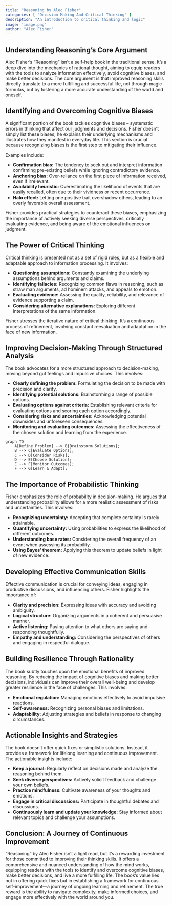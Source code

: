 ```yaml
---
title: "Reasoning by Alec Fisher"
categories: [ "Decision Making And Critical Thinking" ]
description: "An introduction to critical thinking and logic"
image: 'image.png'
author: "Alec Fisher"
---
```

## Understanding Reasoning's Core Argument

Alec Fisher's "Reasoning" isn't a self-help book in the traditional sense.  It's a deep dive into the mechanics of rational thought, aiming to equip readers with the tools to analyze information effectively, avoid cognitive biases, and make better decisions.  The core argument is that improved reasoning skills directly translate to a more fulfilling and successful life, not through magic formulas, but by fostering a more accurate understanding of the world and oneself.


## Identifying and Overcoming Cognitive Biases

A significant portion of the book tackles cognitive biases – systematic errors in thinking that affect our judgments and decisions. Fisher doesn't simply list these biases; he explains their underlying mechanisms and illustrates how they manifest in everyday life.  This section is crucial because recognizing biases is the first step to mitigating their influence.

Examples include:

* **Confirmation bias:**  The tendency to seek out and interpret information confirming pre-existing beliefs while ignoring contradictory evidence.
* **Anchoring bias:** Over-reliance on the first piece of information received, even if irrelevant.
* **Availability heuristic:** Overestimating the likelihood of events that are easily recalled, often due to their vividness or recent occurrence.
* **Halo effect:** Letting one positive trait overshadow others, leading to an overly favorable overall assessment.

Fisher provides practical strategies to counteract these biases, emphasizing the importance of actively seeking diverse perspectives, critically evaluating evidence, and being aware of the emotional influences on judgment.


## The Power of Critical Thinking

Critical thinking is presented not as a set of rigid rules, but as a flexible and adaptable approach to information processing.  It involves:

* **Questioning assumptions:**  Constantly examining the underlying assumptions behind arguments and claims.
* **Identifying fallacies:** Recognizing common flaws in reasoning, such as straw man arguments, ad hominem attacks, and appeals to emotion.
* **Evaluating evidence:** Assessing the quality, reliability, and relevance of evidence supporting a claim.
* **Considering alternative explanations:**  Exploring different interpretations of the same information.

Fisher stresses the iterative nature of critical thinking. It's a continuous process of refinement, involving constant reevaluation and adaptation in the face of new information.


##  Improving Decision-Making Through Structured Analysis

The book advocates for a more structured approach to decision-making, moving beyond gut feelings and impulsive choices.  This involves:

* **Clearly defining the problem:**  Formulating the decision to be made with precision and clarity.
* **Identifying potential solutions:** Brainstorming a range of possible options.
* **Evaluating options against criteria:** Establishing relevant criteria for evaluating options and scoring each option accordingly.
* **Considering risks and uncertainties:**  Acknowledging potential downsides and unforeseen consequences.
* **Monitoring and evaluating outcomes:** Assessing the effectiveness of the chosen solution and learning from the experience.


```mermaid
graph TD
    A[Define Problem] --> B{Brainstorm Solutions};
    B --> C[Evaluate Options];
    C --> D[Consider Risks];
    D --> E[Choose Solution];
    E --> F[Monitor Outcomes];
    F --> G[Learn & Adapt];
```


##  The Importance of  Probabilistic Thinking

Fisher emphasizes the role of probability in decision-making.  He argues that understanding probability allows for a more realistic assessment of risks and uncertainties.  This involves:

* **Recognizing uncertainty:** Accepting that complete certainty is rarely attainable.
* **Quantifying uncertainty:** Using probabilities to express the likelihood of different outcomes.
* **Understanding base rates:**  Considering the overall frequency of an event when assessing its probability.
* **Using Bayes' theorem:** Applying this theorem to update beliefs in light of new evidence.


##  Developing Effective Communication Skills

Effective communication is crucial for conveying ideas, engaging in productive discussions, and influencing others. Fisher highlights the importance of:

* **Clarity and precision:**  Expressing ideas with accuracy and avoiding ambiguity.
* **Logical structure:** Organizing arguments in a coherent and persuasive manner.
* **Active listening:**  Paying attention to what others are saying and responding thoughtfully.
* **Empathy and understanding:**  Considering the perspectives of others and engaging in respectful dialogue.


##  Building Resilience Through Rationality

The book subtly touches upon the emotional benefits of improved reasoning. By reducing the impact of cognitive biases and making better decisions, individuals can improve their overall well-being and develop greater resilience in the face of challenges. This involves:

* **Emotional regulation:** Managing emotions effectively to avoid impulsive reactions.
* **Self-awareness:** Recognizing personal biases and limitations.
* **Adaptability:** Adjusting strategies and beliefs in response to changing circumstances.


##  Actionable Insights and Strategies

The book doesn't offer quick fixes or simplistic solutions.  Instead, it provides a framework for lifelong learning and continuous improvement.  The actionable insights include:

* **Keep a journal:** Regularly reflect on decisions made and analyze the reasoning behind them.
* **Seek diverse perspectives:** Actively solicit feedback and challenge your own beliefs.
* **Practice mindfulness:**  Cultivate awareness of your thoughts and emotions.
* **Engage in critical discussions:**  Participate in thoughtful debates and discussions.
* **Continuously learn and update your knowledge:**  Stay informed about relevant topics and challenge your assumptions.


##  Conclusion: A Journey of Continuous Improvement

"Reasoning" by Alec Fisher isn't a light read, but it's a rewarding investment for those committed to improving their thinking skills. It offers a comprehensive and nuanced understanding of how the mind works, equipping readers with the tools to identify and overcome cognitive biases, make better decisions, and live a more fulfilling life. The book's value lies not in offering quick fixes but in establishing a framework for continuous self-improvement—a journey of ongoing learning and refinement.  The true reward is the ability to navigate complexity, make informed choices, and engage more effectively with the world around you.

